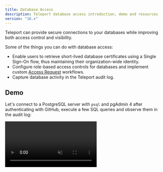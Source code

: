 ```yaml
---
title: Database Access
description: Teleport database access introduction, demo and resources.
version: "16.x"
---
```


Teleport can provide secure connections to your databases while improving both
access control and visibility.

Some of the things you can do with database access:

- Enable users to retrieve short-lived database certificates using a Single Sign-On
  flow, thus maintaining their organization-wide identity.
- Configure role-based access controls for databases and implement custom
  [Access Request](/docs/ver/16.x/access-controls/access-requests) workflows.
- Capture database activity in the Teleport audit log.

## Demo

Let's connect to a PostgreSQL server with `psql` and pgAdmin 4 after authenticating
with GitHub, execute a few SQL queries and observe them in the audit log:

<video autoPlay loop muted playsInline controls>
  <source src="/assets/dbaccessdemo-d2b07ea2a0.mp4" type="video/mp4" />

  <source src="/assets/dbaccessdemo-71558a025e.webm" type="video/webm" />

  Your browser does not support the video tag.
</video>

## Getting started

- [Getting started](/docs/ver/16.x/database-access/getting-started): Connect Aurora PostgreSQL in a 10
  minute guide.

## How to connect your database to Teleport

- [Active Directory SQL Server](/docs/ver/16.x/database-access/guides/sql-server-ad): Connect Microsoft SQL Server with Active Directory authentication.
- [Active Directory SQL Server with PKINIT](/docs/ver/16.x/database-access/guides/sql-server-ad-pkinit): Connect Microsoft SQL Server with Active Directory PKINIT authentication.
- [AWS DynamoDB](/docs/ver/16.x/database-access/guides/aws-dynamodb): Connect AWS DynamoDB.
- [AWS OpenSearch](/docs/ver/16.x/database-access/guides/aws-opensearch): Connect AWS OpenSearch.
- [AWS ElastiCache & MemoryDB](/docs/ver/16.x/database-access/guides/redis-aws): Connect AWS ElastiCache or AWS MemoryDB for Redis database.
- [AWS RDS & Aurora](/docs/ver/16.x/database-access/guides/rds): Connect AWS RDS or Aurora PostgreSQL, MariaDB or MySQL database.
- [AWS RDS Proxy for MariaDB/MySQL](/docs/ver/16.x/database-access/guides/rds-proxy-mysql): Connect AWS RDS Proxy instances to Teleport.
- [AWS RDS Proxy for PostgreSQL](/docs/ver/16.x/database-access/guides/rds-proxy-postgres): Connect AWS RDS Proxy instances to Teleport.
- [AWS RDS Proxy for SQL Server](/docs/ver/16.x/database-access/guides/rds-proxy-sqlserver): Connect AWS RDS Proxy instances to Teleport.
- [AWS Redshift](/docs/ver/16.x/database-access/guides/postgres-redshift): Connect AWS Redshift database.
- [AWS Redshift Serverless](/docs/ver/16.x/database-access/guides/redshift-serverless): Connect to AWS Redshift serverless.
- [AWS Keyspaces (Apache Cassandra)](/docs/ver/16.x/database-access/guides/aws-cassandra-keyspaces): Connect to an AWS Keyspaces database.
- [Azure PostgreSQL & MySQL](/docs/ver/16.x/database-access/guides/azure-postgres-mysql): Connect Azure PostgreSQL or MySQL.
- [Azure Cache for Redis](/docs/ver/16.x/database-access/guides/azure-redis): Connect Azure Cache for Redis.
- [Azure SQL Server](/docs/ver/16.x/database-access/guides/azure-sql-server-ad): Connect Azure SQL Server with Azure Active Directory authentication.
- [GCP Cloud SQL MySQL](/docs/ver/16.x/database-access/guides/mysql-cloudsql): Connect GCP Cloud SQL MySQL database.
- [GCP Cloud SQL PostgreSQL](/docs/ver/16.x/database-access/guides/postgres-cloudsql): Connect GCP Cloud SQL PostgreSQL database.
- [MongoDB Atlas](/docs/ver/16.x/database-access/guides/mongodb-atlas): Connect MongoDB Atlas cluster.
- [Self-Hosted ClickHouse](/docs/ver/16.x/database-access/guides/clickhouse-self-hosted): Connect self-hosted ClickHouse database.
- [Self-hosted CockroachDB](/docs/ver/16.x/database-access/guides/cockroachdb-self-hosted): Connect self-hosted CockroachDB database.
- [Self-hosted Elasticsearch](/docs/ver/16.x/database-access/guides/elastic)
- [Self-hosted MongoDB](/docs/ver/16.x/database-access/guides/mongodb-self-hosted): Connect self-hosted MongoDB database.
- [Self-hosted MySQL & MariaDB](/docs/ver/16.x/database-access/guides/mysql-self-hosted): Connect self-hosted MySQL or MariaDB database.
- [Self-hosted PostgreSQL](/docs/ver/16.x/database-access/guides/postgres-self-hosted): Connect self-hosted PostgreSQL database.
- [Self-hosted Redis Cluster](/docs/ver/16.x/database-access/guides/redis-cluster): Connect a self-hosted Redis Cluster.
- [Self-hosted Redis](/docs/ver/16.x/database-access/guides/redis): Connect self-hosted Redis.
- [Self-Hosted Cassandra & ScyllaDB](/docs/ver/16.x/database-access/guides/cassandra-self-hosted): Connect self-hosted Cassandra or ScyllaDB.
- [Self-Hosted Oracle](/docs/ver/16.x/database-access/guides/oracle-self-hosted): Connect self-hosted Oracle database.
- [Snowflake](/docs/ver/16.x/database-access/guides/snowflake): Connect Snowflake.
- [Vitess](/docs/ver/16.x/database-access/guides/vitess): Connect Vitess.

## Other guides

- [GUI clients](/docs/ver/16.x/connect-your-client/gui-clients): Configure database graphical clients.
- [Dynamic Registration](/docs/ver/16.x/database-access/guides/dynamic-registration): Register/unregister databases without restarting Teleport.
- [High Availability](/docs/ver/16.x/database-access/guides/ha): Deploy database access in HA configuration.
- [AWS Auto-Discovery](/docs/ver/16.x/database-access/guides/aws-discovery): Configure Teleport to discover for AWS-hosted databases.
- [AWS Cross-Account Access](/docs/ver/16.x/database-access/guides/aws-cross-account): Connect AWS databases in external AWS accounts.

## Resources

To learn more about configuring role-based access control for database access,
check out the [RBAC](/docs/ver/16.x/database-access/rbac) section.

The [Architecture](/docs/ver/16.x/database-access/architecture) section provides a more in-depth look at
Teleport Database Service internals such as networking and security.

See [Reference](/docs/ver/16.x/database-access/reference) for an overview of
database access-related configuration and CLI commands.

If you hit any issues, check out the [Troubleshooting
documentation](/docs/ver/16.x/database-access/troubleshooting) for common problems and solutions.

## FAQ

Finally, check out [Frequently Asked Questions](/docs/ver/16.x/database-access/faq).

